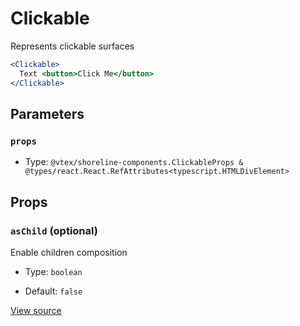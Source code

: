 # Clickable

Represents clickable surfaces

```jsx
<Clickable>
  Text <button>Click Me</button>
</Clickable>
```

## Parameters

### `props`

- Type: `@vtex/shoreline-components.ClickableProps & @types/react.React.RefAttributes<typescript.HTMLDivElement>`

## Props

### `asChild` (optional)

Enable children composition

- Type: `boolean`

- Default: `false`

[View source](https://github.com/vtex/shoreline/blob/4b310ee4d/packages/components/src/clickable/clickable.tsx#L14)
